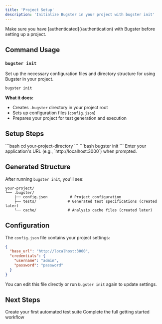 ```yaml
---
title: 'Project Setup'
description: 'Initialize Bugster in your project with bugster init'
---
```


<Note>
  Make sure you have [authenticated](/authentication) with Bugster before setting up a project.
</Note>

## Command Usage

### `bugster init`

Set up the necessary configuration files and directory structure for using Bugster in your project.

```bash
bugster init
```

**What it does:**
- Creates `.bugster` directory in your project root
- Sets up configuration files (`config.json`)
- Prepares your project for test generation and execution

## Setup Steps

<Steps>
  <Step title="Navigate to your project">
    ```bash
    cd your-project-directory
    ```
  </Step>
  
  <Step title="Run init command">
    ```bash
    bugster init
    ```
  </Step>
  
  <Step title="Configure base URL">
    Enter your application's URL (e.g., `http://localhost:3000`) when prompted.
  </Step>
</Steps>

## Generated Structure

After running `bugster init`, you'll see:

```
your-project/
└── .bugster/
    ├── config.json          # Project configuration
    ├── tests/              # Generated test specifications (created later)
    └── cache/              # Analysis cache files (created later)
```

## Configuration

The `config.json` file contains your project settings:

```json
{
  "base_url": "http://localhost:3000",
  "credentials": {
    "username": "admin",
    "password": "password"
  }
}
```

You can edit this file directly or run `bugster init` again to update settings.

## Next Steps

<CardGroup cols={2}>
  <Card title="Generate Tests" icon="magic" href="/commands/test-generation">
    Create your first automated test suite
  </Card>
  
  <Card title="Follow Quickstart" icon="rocket" href="/quickstart">
    Complete the full getting started workflow
  </Card>
</CardGroup> 